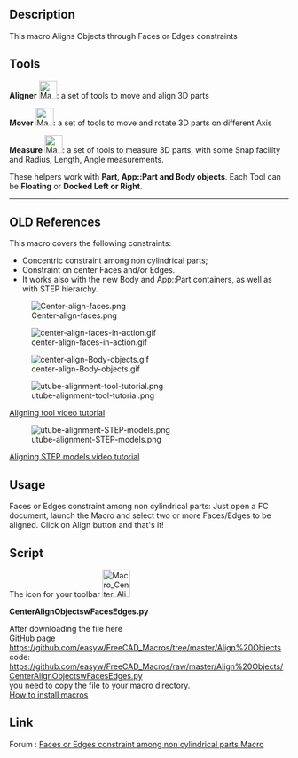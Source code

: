 <languages/>
<translate>
<!--T:16-->
{{VeryImportantMessage|These tools are now included in the [[Manipulator Workbench|Manipulator Workbench]]. Install this workbench for the latest updates on these tools.}}

<!--T:1-->
{{Macro
|Name=Center Faces of Parts
|Icon=Macro_Center_Align_Objects_with_Faces_or_Edges.svg
|Description=This macro Aligns Objects through Faces or Edges constraints. These tools are now included in the [https://github.com/easyw/Manipulator Manipulator Workbench]. Install this workbench for the latest updates on these tools.
|Author=easyw-fc
|Version=1.5.3
|Date=2017-10-01
|FCVersion=All
|Download=[https://www.freecadweb.org/wiki/images/e/ee/Macro_Center_Align_Objects_with_Faces_or_Edges.svg ToolBar Icon]<br/>[https://www.freecadweb.org/wiki/images/3/3d/Manipulator_Mover.svg Mover-icon]<br/>[https://www.freecadweb.org/wiki/images/1/10/Manipulator_Caliper.svg Caliper-icon]
}}

==Description== <!--T:2-->
This macro Aligns Objects through Faces or Edges constraints

</translate>
{{Codeextralink|https://raw.githubusercontent.com/easyw/FreeCAD_Macros/master/Align%20Objects/CenterAlignObjectswFacesEdges.py}}
<translate>

== Tools == <!--T:8-->

<!--T:9-->
'''Aligner''' [[File:Macro_Center_Align_Objects_with_Faces_or_Edges.svg|32px]]: a set of tools to move and align 3D parts

<!--T:10-->
'''Mover'''  [[File:Manipulator_Mover.svg|32px]]:  a set of tools to move and rotate 3D parts on different Axis

<!--T:11-->
'''Measure''' [[File:Manipulator_Caliper.svg|32px]]: a set of tools to measure 3D parts, with some Snap facility and Radius, Length, Angle measurements. 

<!--T:12-->
These helpers work with '''Part, App::Part and Body objects'''.
Each Tool can be '''Floating''' or '''Docked Left or Right'''.

<!--T:13-->
----

== OLD References == <!--T:14-->

<!--T:15-->
This macro covers the following constraints:
* Concentric constraint among non cylindrical parts;
* Constraint on center Faces and/or Edges.
* It works also with the new Body and App::Part containers, as well as with STEP hierarchy.
</translate>

[[File:Center-align-faces.png ]]

[[File:center-align-faces-in-action.gif]]

[[File:center-align-Body-objects.gif]]

[[File:utube-alignment-tool-tutorial.png]]

[https://youtu.be/qzixT157jJU Aligning tool video tutorial]

[[File:utube-alignment-STEP-models.png]]

[https://youtu.be/aQcPqhlgHBU Aligning STEP models video tutorial]

<translate>

==Usage== <!--T:3-->
Faces or Edges constraint among non cylindrical parts: Just open a FC document, launch the Macro and select two or more Faces/Edges to be aligned. Click on Align button and that's it! 

==Script== <!--T:4-->
The icon for your toolbar [[File:Macro_Center_Align_Objects_with_Faces_or_Edges.png|50px|link=https://www.freecadweb.org/wiki/File:Macro_Center_Align_Objects_with_Faces_or_Edges.svg]]

<!--T:5-->
'''CenterAlignObjectswFacesEdges.py'''

<!--T:6-->
After downloading the file here<br />
GitHub page
<br />
https://github.com/easyw/FreeCAD_Macros/tree/master/Align%20Objects
<br />
code:
<br />
https://github.com/easyw/FreeCAD_Macros/raw/master/Align%20Objects/CenterAlignObjectswFacesEdges.py
<br />
you need to copy the file to your macro directory.
<br />
[[How to install macros|How to install macros]]

==Link== <!--T:7-->
Forum :  [https://forum.freecad.org/viewtopic.php?f=22&t=18655 Faces or Edges constraint among non cylindrical parts Macro]

</translate>
{{clear}}